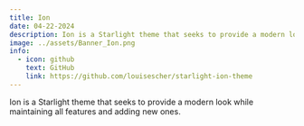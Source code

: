 ---
title: Ion
date: 04-22-2024
description: Ion is a Starlight theme that seeks to provide a modern look while maintaining all features and adding new ones.
image: ../assets/Banner_Ion.png
info:
  - icon: github
    text: GitHub
    link: https://github.com/louisescher/starlight-ion-theme
---

Ion is a Starlight theme that seeks to provide a modern look while maintaining all features and adding new ones.